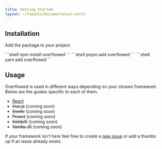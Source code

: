 ```yaml
---
title: Getting Started
layout: ~/layouts/Documentation.astro
---
```


## Installation

Add the package to your project.


<PackageManagerTabs>
	<Fragment slot="npm">
	```shell
	npm install overflowed
	```
	</Fragment>
	<Fragment slot="pnpm">
	```shell
	pnpm add overflowed
	```
	</Fragment>
	<Fragment slot="yarn">
	```shell
	yarn add overflowed
	```
	</Fragment>

</PackageManagerTabs>

## Usage

Overflowed is used in different ways depending on your chosen framework. Below are the guides specific to each of them.

- [React](/getting-started/react)
- ~~Vue.js~~ (coming soon)
- ~~Svelte~~ (coming soon)
- ~~Preact~~ (coming soon)
- ~~SolidJS~~ (coming soon)
- ~~Vanilla JS~~ (coming soon)

If your framework isn't here feel free to create a [new issue](https://github.com/ahtcx/overflowed/issues) or add a thumbs up if an issue already exists.
